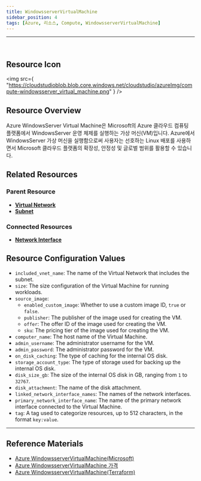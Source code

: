 ```yaml
---
title: WindowsserverVirtualMachine
sidebar_position: 4
tags: [Azure, 리소스, Compute, WindowsserverVirtualMachine]
---
```


<hr />
<br />

## Resource Icon

<img
    src={
        "https://cloudstudioblob.blob.core.windows.net/cloudstudio/azureImg/compute-windowsserver_virtual_machine.png"
    }
/>

## Resource Overview

Azure WindowsServer Virtual Machine은 Microsoft의 Azure 클라우드 컴퓨팅 플랫폼에서 WindowsServer 운영 체제를 실행하는 가상 머신(VM)입니다.
Azure에서 WindowsServer 가상 머신을 실행함으로써 사용자는 선호하는 Linux 배포를 사용하면서 Microsoft 클라우드 플랫폼의 확장성, 안정성 및 글로벌 범위를 활용할 수 있습니다.

## Related Resources

### Parent Resource

-   [**Virtual Network**](https://docs.cstudio.app/docs/resource/azure/Network/VirtualNetwork)
-   [**Subnet**](https://docs.cstudio.app/docs/resource/azure/Network/Subnet)

### Connected Resources

-   [**Network Interface**](https://docs.cstudio.app/docs/resource/azure/Network/NetworkInterface)

## Resource Configuration Values

- `included_vnet_name`: The name of the Virtual Network that includes the subnet.
- `size`: The size configuration of the Virtual Machine for running workloads.
- `source_image`:
  - `enabled_custom_image`: Whether to use a custom image ID, `true` or `false`.
  - `publisher`: The publisher of the image used for creating the VM.
  - `offer`: The offer ID of the image used for creating the VM.
  - `sku`: The pricing tier of the image used for creating the VM.
- `computer_name`: The host name of the Virtual Machine.
- `admin_username`: The administrator username for the VM.
- `admin_password`: The administrator password for the VM.
- `on_disk_caching`: The type of caching for the internal OS disk.
- `storage_account_type`: The type of storage used for backing up the internal OS disk.
- `disk_size_gb`: The size of the internal OS disk in GB, ranging from `1` to `32767`.
- `disk_attachment`: The name of the disk attachment.
- `linked_network_interface_names`: The names of the network interfaces.
- `primary_network_interface_name`: The name of the primary network interface connected to the Virtual Machine.
- `tag`: A tag used to categorize resources, up to 512 characters, in the format `key:value`.

---

## Reference Materials

-   [Azure WindowsserverVirtualMachine(Microsoft)](https://learn.microsoft.com/ko-kr/azure/virtual-machines/overview)
-   [Azure WindowsserverVirtualMachine 가격](https://azure.microsoft.com/en-us/pricing/details/virtual-machines/windows/)
-   [Azure WindowsserverVirtualMachine(Terraform)](https://registry.terraform.io/providers/hashicorp/azurerm/latest/docs/resources/windows_virtual_machine)
